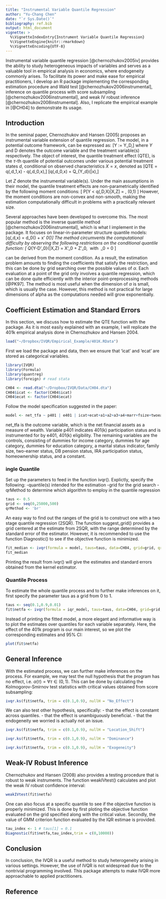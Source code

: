 ```yaml
---
title: "Instrumental Variable Quantile Regression"
author: "Yu-Chang Chen"
date: "`r Sys.Date()`"
bibliography: ref.bib
output: html_document
vignette: >
  %\VignetteIndexEntry{Instrument Variable Quantile Regression}
  %\VignetteEngine{knitr::rmarkdown}
  %\VignetteEncoding{UTF-8}
---
```


Instrumental variable quantile regression [@chernozhukov2005iv] provides the ability to study heterogeneous impacts of variables and serves as a valuable tool in empirical analysis in economics, where endogeneity commonly arises. To facilitate its power and make ease for empirical practitioners, I develop an R package implementing the corresponding estimation procedure and Wald test [@chernozhukov2006instrumental], inference on quantile process with score subsampling [@chernozhukov2006instrumental], and weak IV robust inference [@chernozhukov2008instrumental]. Also, I replicate the empirical example in [@CH04] to demonstrate its usage.

## Introduction

In the seminal paper, Chernozhukov and Hansen (2005) proposes an instrumental variable extension of quantile regression. The model, in a potential outcome framework, can be expressed as:
\[Y := Y_D,\]
where $Y$ and D denotes the outcome variable and the treatment variable(s) respectively. The object of interest, the quantile treatment effect (QTE), is the $\tau$-th quantile of potential outcomes under various potential treatment states $d$, conditional on observed characteristics $X = x$, denoted as
\[QTE = q(\tau,d_1,x) -  q(\tau,d_0,x),\]
\[q(\tau,d_0,x) = Q_{Y_d}(\tau|x),\]

Let $Z$ denote the instrumental variable(s). Under the main assumptions in their model, the quantile treatment effects are non-parametrically identified by the following moment conditions:
\[ P[Y < q(\tau,D,X)|X,Z] = \tau, \forall \tau \in (0,1)  \]
However, the moment conditions are non-convex and non-smooth, making the estimation computationally difficult in problems with a practically relevant size.

Several approaches have been developed to overcome this. The most popular method is the inverse quantile method [@chernozhukov2006instrumental], which is what I implement in the package. It focuses on linear-in-parameter structure quantile models:
\[q(\tau,d,x) = d\alpha_0(\tau) + x' \beta_0(\tau)\]
The method circumvents the computational difficulty by observing the following restrictions on the conditional quantile function:
\[ Q_{Y-D'\alpha_0}(\tau|X,Z) = X'\beta_0 + Z'\gamma_0, \ with \ \gamma_0 = 0 \]

can be derived from the moment condition. As a result, the estimation problem amounts to finding the coefficients that satisfy the restriction, and this can be done by grid searching over the possible values of $\alpha$. Each evaluation at a point of the grid only involves a quantile regression, which can be done quite efficiently with the interior point-preprocessing methods [@PK97]. The method is most useful when the dimension of $\alpha$ is small, which is usually the case. However, this method is not practical for large dimensions of alpha as the computations needed will grow exponentially.

## Coefficient Estimation and Standard Errors

In this section, we discuss how to estimate the QTE function with the package. As it is most easily explained with an example, I will replicate the 401k empirical analysis done in Chernozhukov and Hansen 2004. 

```r
load("~/Dropbox/IVQR/Empirical_Example/401K.RData")

```

First we load the package and data, then we ensure that 'icat' and 'ecat' are stored as categorical variables. 
```r
library(IVQR)
library(Formula)
library(quantreg)
library(foreign) # read stata

CH04 <- read.dta("~/Dropbox/IVQR/Data/CH04.dta")
CH04$icat <- factor(CH04$icat)
CH04$ecat <- factor(CH04$ecat)
```

Follow the model specification suggested in the paper:
```r
model <- net_tfa ~ p401 | e401 | icat+ecat+a1+a2+a3+a4+marr+fsize+twoearn+db+pira+hown
```
net_tfa is the outcome variable, which is the net financial assets as a measure of wealth. Variable p401 indicates 401(k) participation status and is instrumented for by e401, 401(k) eligibility. The remaining variables are the controls, consisting of dummies for income category, dummies for age category, dummies for education category, a marital status indicator, family size, two-earner status, DB pension status, IRA participation status, homeownership status, and a constant.

###  ingle Quantile

Set up the parameters to feed in the function ivqr(). Explictly, specify the following:
-quantile(s) intended for the estimation
-grid for the grid search
-qrMethod to determine which algorithm to employ in the quantile regression
```r
taus <- 0.5
grid <- seq(0,25000,500)
qrMethod <- 'br'
```

An easy way to find out the ranges of the grid is to construct one with a two stage quantile regression (2SQR). The function suggest_grid() provides a grid centered at the estimate from 2SQR, with the range determined by the standard error of the estimator. However, it is recommended to use the function Diagnostic() to see if the objective function is minimized. 

```r
fit_median <- ivqr(formula = model, taus=taus, data=CH04, grid=grid, qrMethod='br')
fit_median
```
Printing the result from ivqr() will give the estimates and standard errors obtained from the kernel estimator. 

### Quantile Process

To estimate the whole quantile process and to further make inferences on it, first specify the parameter taus as a grid from 0 to 1. 

```r
taus <- seq(0.1,0.9,0.01)
fit$netfa <- ivqr(formula = iqr_model, taus=taus, data=CH04, grid=grid, qrMethod='br')
```

Instead of printing the fitted model, a more elegant and informative way is to plot the estimates over quantiles for each variable separately. Here, the effect of the 401k program is our main interest, so we plot the corresponding estimates and 95% CI:

```r
plot(fit$netfa)
```

## General Inference

With the estimated process, we can further make inferences on the process. For example, we may test the null hypothesis that the program has no effect, i.e. $\alpha(\tau)= \forall \tau \in (0,1)$. This can be done by calculating the Kolmogorov-Smirnov test statistics with critical values obtained from score subsampling:

```r
ivqr.ks(fit$netfa, trim = c(0.1,0.9), nullH = "No_Effect")
```

We can also test other hypothesis, specifically:
- that the effect is constamt across quantiles. 
- that the effect is unambiguously beneficial.
- that the endogeneity we worried is actually not an issue.

```r
ivqr.ks(fit$netfa, trim = c(0.1,0.9), nullH = "Location_Shift")
```
```r
ivqr.ks(fit$netfa, trim = c(0.1,0.9), nullH = "Dominance")
```
```r
ivqr.ks(fit$netfa, trim = c(0.1,0.9), nullH = "Exogeneity")
```

## Weak-IV Robust Inference
 
Chernozhukov and Hansen (2008) also provides a testing procedure that is robust to weak instruments. The function weakIVtest() calculates and plot the weak IV robust confidence interval:

```r
weakIVtest(fit$netfa)
```

One can also focus at a specific quantile to see if the objective function is properly minimized. This is done by first ploting the objective function evaluated on the grid specified along with the critical value. Secondly, the value of GMM criterion function evaluated by the IQR estimae is provided.
```r
tau_index <- 1 # taus[1] = 0.1
Diagnostic(fit$netfa,tau_index,trim = c(0,10000))
```
## Conclusion
In conclusion, the IVQR is a useful method to study heterogeneity arising in various settings. However, the use of IVQR is not widespread due to the nontrivial programming involved. This package attempts to make IVQR more approachable to applied practitioners. 

## Reference
